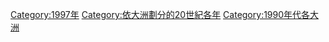 {{Year by category
|m=1
|c=9
|d=9
|y=7
|cat=各大洲
|sortkey=各大洲
|parent=依大洲劃分的20世紀各年
|subcat=1990年代各大洲
}}

[[Category:1997年|Category:1997年]]
[[Category:依大洲劃分的20世紀各年|Category:依大洲劃分的20世紀各年]]
[[Category:1990年代各大洲|Category:1990年代各大洲]]